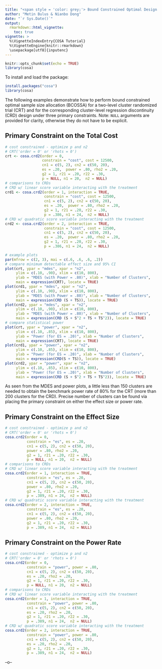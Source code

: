 ---
title: "<span style = 'color: grey;'> Bound Constrained Optimal Design of Multilevel Regression Discontinuity Designs and Randomized Controlled Trials </span>"
author: "Metin Bulus & Nianbo Dong"
date: "`r Sys.Date()`"
output:
  rmarkdown::html_vignette:
    toc: true
vignette: >
  %\VignetteIndexEntry{COSA Tutorial}
  %\VignetteEngine{knitr::rmarkdown}
  \usepackage[utf8]{inputenc}
---

```{r setup, include=FALSE, warning=FALSE}
knitr::opts_chunk$set(echo = TRUE)
library(cosa)
```

To install and load the package:
```{r eval = FALSE}
install.packages("cosa")
library(cosa)
```

The following examples demonstrate how to perform bound constrained optimal sample size allocation (BCOSSA) for a two-level cluster randomized trial (CRT) and for the corresponding cluster-level regression discontinuity (CRD) design under three primary constraints. Note: `NULL` arguments are provided for clarity, otherwise they do not have to be explicit.

## Primary Constraint on the Total Cost

```{r, message=FALSE, fig.width=7, fig.height=5, warning=FALSE}
# cost constrained - optimize p and n2
# CRT('order = 0' or 'rhots = 0')
crt <- cosa.crd2(order = 0,
                 constrain = "cost", cost = 12500, 
                 cn1 = c(5, 2), cn2 = c(50, 20),
                 es = .20,  power = .80, rho2 = .20,
                 g2 = 1, r21 = .20, r22 = .30, 
                 p = NULL, n1 = 20,  n2 = NULL)
# comparisons to CRDs
# CRD w/ linear score variable interacting with the treatment
crd1 <- cosa.crd2(order = 1, interaction = TRUE,
                  constrain = "cost", cost = 12500,
                  cn1 = c(5, 2), cn2 = c(50, 20),
                  es = .20,  power = .80, rho2 = .20,
                  g2 = 1, r21 = .20, r22 = .30,
                  p = .386, n1 = 24,  n2 = NULL)
# CRD w/ quadratic score variable interacting with the treatment
crd2 <- cosa.crd2(order = 2, interaction = TRUE,
                  constrain = "cost", cost = 12500,
                  cn1 = c(5, 2), cn2 = c(50, 20),
                  es = .20,  power = .80, rho2 = .20,
                  g2 = 1, r21 = .20, r22 = .30,
                  p = .386, n1 = 24,  n2 = NULL)

# example plots
par(mfrow = c(2, 3), mai = c(.6, .6, .6, .2))
# compare minimum detectable effect size and 95% CI
plot(crt, ypar = "mdes", xpar = "n2",
     ylim = c(.10, .90), xlim = c(10, 800), 
     ylab = "MDES (with Power = .80)", xlab = "Number of Clusters",
     main = expression(CRT), locate = TRUE)
plot(crd1, ypar = "mdes", xpar = "n2",
     ylim = c(.10, .90), xlim = c(10, 800),
     ylab = "MDES (with Power = .80)", xlab = "Number of Clusters",
     main = expression(CRD (S + TS)), locate = TRUE)
plot(crd2, ypar = "mdes", xpar = "n2",
     ylim = c(.10, .90), xlim = c(10, 800),
     ylab = "MDES (with Power = .80)", xlab = "Number of Clusters",
     main = expression(CRD (S + S^2 + TS + TS^2)), locate = TRUE)
# compare statistical power 
plot(crt, ypar = "power", xpar = "n2",
     ylim = c(.10, .85), xlim = c(10, 800), 
     ylab = "Power (for ES = .20)", xlab = "Number of Clusters",
     main = expression(CRT), locate = TRUE)
plot(crd1, ypar = "power", xpar = "n2",
     ylim = c(.10, .85), xlim = c(10, 800), 
     ylab = "Power (for ES = .20)", xlab = "Number of Clusters",
     main = expression(CRD(S + TS)), locate = TRUE)
plot(crd2, ypar = "power", xpar = "n2",
     ylim = c(.10, .85), xlim = c(10, 800), 
     ylab = "Power (for ES = .20)", xlab = "Number of Clusters",
     main = expression(CRD (S + S^2 + TS + TS^2)), locate = TRUE)

```

As seen from the MDES and power plots, a little less than 150 clusters are needed to obtain the benchmark power rate of 80% for the CRT (more than 200 clusters for the CRD). Precise number of clusters can be found via placing the primary constraint on either the effect size or power rate. 

## Primary Constraint on the Effect Size

```{r, message=FALSE, warning=FALSE}
# cost constrained - optimize p and n2
# CRT('order = 0' or 'rhots = 0')
cosa.crd2(order = 0,
          constrain = "es", es = .20,  
          cn1 = c(5, 2), cn2 = c(50, 20),
          power = .80, rho2 = .20,
          g2 = 1, r21 = .20, r22 = .30, 
          p = NULL, n1 = 20,  n2 = NULL)
# comparisons to CRDs
# CRD w/ linear score variable interacting with the treatment
cosa.crd2(order = 1, interaction = TRUE,
          constrain = "es", es = .20,  
          cn1 = c(5, 2), cn2 = c(50, 20),
          power = .80, rho2 = .20,
          g2 = 1, r21 = .20, r22 = .30,
          p = .389, n1 = 24,  n2 = NULL)
# CRD w/ quadratic score variable interacting with the treatment
cosa.crd2(order = 2, interaction = TRUE,
          constrain = "es", es = .20,  
          cn1 = c(5, 2), cn2 = c(50, 20),
          power = .80, rho2 = .20,
          g2 = 1, r21 = .20, r22 = .30,
          p = .389, n1 = 24,  n2 = NULL)

```

## Primary Constraint on the Power Rate

```{r, message=FALSE, warning=FALSE}
# cost constrained - optimize p and n2
# CRT('order = 0' or 'rhots = 0')
cosa.crd2(order = 0,
          constrain = "power", power = .80, 
          cn1 = c(5, 2), cn2 = c(50, 20),
          es = .20, rho2 = .20,
          g2 = 1, r21 = .20, r22 = .30, 
          p = NULL, n1 = 20,  n2 = NULL)
# comparisons to CRDs
# CRD w/ linear score variable interacting with the treatment
cosa.crd2(order = 1, interaction = TRUE,
          constrain = "power", power = .80, 
          cn1 = c(5, 2), cn2 = c(50, 20),
          es = .20, rho2 = .20,
          g2 = 1, r21 = .20, r22 = .30,
          p = .389, n1 = 24,  n2 = NULL)
# CRD w/ quadratic score variable interacting with the treatment
cosa.crd2(order = 2, interaction = TRUE,
          constrain = "power", power = .80,  
          cn1 = c(5, 2), cn2 = c(50, 20),
          es = .20, rho2 = .20,
          g2 = 1, r21 = .20, r22 = .30,
          p = .389, n1 = 24,  n2 = NULL)

```
--o--
